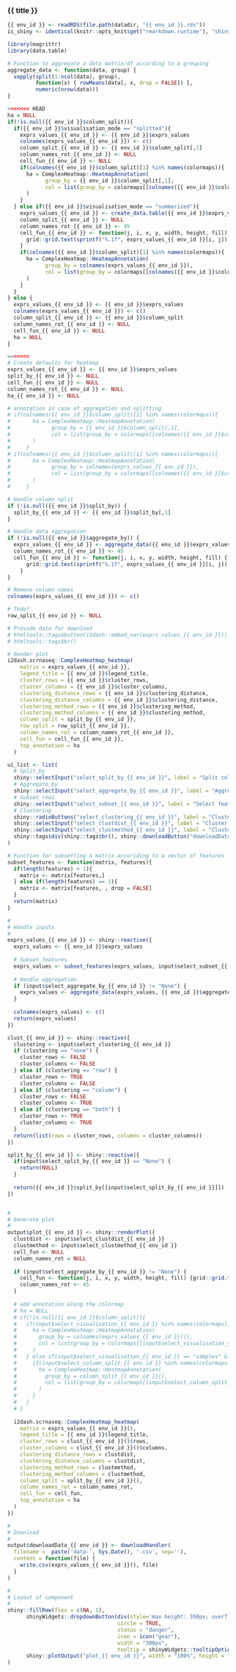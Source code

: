 
### {{ title }}

<!-- Component created on {{ date }} -->

```r
{{ env_id }} <- readRDS(file.path(datadir, "{{ env_id }}.rds"))
is_shiny <- identical(knitr::opts_knit$get("rmarkdown.runtime"), "shiny")

library(magrittr)
library(data.table)
```

```r
# Function to aggregate a data matrix/df according to a grouping
aggregate_data <- function(data, group) {
  vapply(split(1:ncol(data), group),
         function(x) { rowMeans(data[, x, drop = FALSE]) },
         numeric(nrow(data)))
}
```

```r
<<<<<<< HEAD
ha = NULL
if(!is.null({{ env_id }}$column_split)){
  if({{ env_id }}$visualisation_mode == "splitted"){
    exprs_values_{{ env_id }} <- {{ env_id }}$exprs_values
    colnames(exprs_values_{{ env_id }}) <- c()
    column_split_{{ env_id }} <- {{ env_id }}$column_split[,1]
    column_names_rot_{{ env_id }} <- NULL
    cell_fun_{{ env_id }} <- NULL
    if(colnames({{ env_id }}$column_split)[1] %in% names(colormaps)){
      ha = ComplexHeatmap::HeatmapAnnotation(
            group_by = {{ env_id }}$column_split[,1],
            col = list(group_by = colormaps[[colnames({{ env_id }}$column_split)[1]]])
      )
    }
  } else if({{ env_id }}$visualisation_mode == "summarized"){
    exprs_values_{{ env_id }} <- create_data.table({{ env_id }}$exprs_values, {{ env_id }}$column_split[,1])
    column_split_{{ env_id }} <- NULL
    column_names_rot_{{ env_id }} <- 45
    cell_fun_{{ env_id }} <- function(j, i, x, y, width, height, fill) {
      grid::grid.text(sprintf("%.1f", exprs_values_{{ env_id }}[i, j]), x, y, gp = grid::gpar(fontsize = 10))
    }
    if(colnames({{ env_id }}$column_split)[1] %in% names(colormaps)){
      ha = ComplexHeatmap::HeatmapAnnotation(
            group_by = colnames(exprs_values_{{ env_id }}),
            col = list(group_by = colormaps[[colnames({{ env_id }}$column_split)[1]]])
      )
    }
  }
} else {
  exprs_values_{{ env_id }} <- {{ env_id }}$exprs_values
  colnames(exprs_values_{{ env_id }}) <- c()
  column_split_{{ env_id }} <- {{ env_id }}$column_split
  column_names_rot_{{ env_id }} <- NULL
  cell_fun_{{ env_id }} <- NULL
  ha = NULL
}

=======
# Create defaults for heatmap
exprs_values_{{ env_id }} <- {{ env_id }}$exprs_values
split_by_{{ env_id }} <- NULL
cell_fun_{{ env_id }} <- NULL
column_names_rot_{{ env_id }} <- NULL
ha_{{ env_id }} <- NULL

# annotation in case of aggregation and splitting
# if(colnames({{ env_id }}$column_split)[1] %in% names(colormaps)){
#       ha = ComplexHeatmap::HeatmapAnnotation(
#             group_by = {{ env_id }}$column_split[,1],
#             col = list(group_by = colormaps[[colnames({{ env_id }}$column_split)[1]]])
#       )
#     }
# if(colnames({{ env_id }}$column_split)[1] %in% names(colormaps)){
#       ha = ComplexHeatmap::HeatmapAnnotation(
#             group_by = colnames(exprs_values_{{ env_id }}),
#             col = list(group_by = colormaps[[colnames({{ env_id }}$column_split)[1]]])
#       )
#     }

# Handle column split
if (!is.null({{ env_id }}$split_by)) {
  split_by_{{ env_id }} <- {{ env_id }}$split_by[,1]
}

# Handle data aggregation
if (!is.null({{ env_id }}$aggregate_by)) {
  exprs_values_{{ env_id }} <- aggregate_data({{ env_id }}$exprs_values, {{ env_id }}$aggregate_by[,1])
  column_names_rot_{{ env_id }} <- 45
  cell_fun_{{ env_id }} <- function(j, i, x, y, width, height, fill) {
      grid::grid.text(sprintf("%.1f", exprs_values_{{ env_id }}[i, j]), x, y, gp = grid::gpar(fontsize = 10))
    }
}

# Remove column names
colnames(exprs_values_{{ env_id }}) <- c()

# Todo?
row_split_{{ env_id }} <- NULL

# Provide data for download
# htmltools::tags$button(i2dash::embed_var(exprs_values_{{ env_id }})) # prevents large size of the plot
# htmltools::tags$br()

# Render plot
i2dash.scrnaseq::ComplexHeatmap_heatmap(
    matrix = exprs_values_{{ env_id }},
    legend_title = {{ env_id }}$legend_title,
    cluster_rows = {{ env_id }}$cluster_rows,
    cluster_columns = {{ env_id }}$cluster_columns,
    clustering_distance_rows = {{ env_id }}$clustering_distance,
    clustering_distance_columns = {{ env_id }}$clustering_distance,
    clustering_method_rows = {{ env_id }}$clustering_method,
    clustering_method_columns = {{ env_id }}$clustering_method,
    column_split = split_by_{{ env_id }},
    row_split = row_split_{{ env_id }},
    column_names_rot = column_names_rot_{{ env_id }},
    cell_fun = cell_fun_{{ env_id }},
    top_annotation = ha
  )
```

```r
ui_list <- list(
  # Split_by
  shiny::selectInput("select_split_by_{{ env_id }}", label = "Split columns by:", choices = c("None", colnames({{ env_id }}$split_by))),
  # Aggregate_by
  shiny::selectInput("select_aggregate_by_{{ env_id }}", label = "Aggregate columns by:", choices = c("None", colnames({{ env_id }}$aggregate_by))),
  # Subset_rows
  shiny::selectInput("select_subset_{{ env_id }}", label = "Select features:", choices = rownames({{ env_id }}$exprs_values), multiple = TRUE),
  # Clustering
  shiny::radioButtons("select_clustering_{{ env_id }}", label = "Clustering", choices = c("None" = "none", "Columns and rows" = "both", "Columns" = "column", "Rows" = "row")),
  shiny::selectInput("select_clustdist_{{ env_id }}", label = "Cluster distance:", choices = c("euclidean", "maximum", "manhattan", "binary", "minkowski")),
  shiny::selectInput("select_clustmethod_{{ env_id }}", label = "Cluster method:", choices = c("average", "ward.D", "ward.D2", "single", "complete", "mcquitty")),
  shiny::tags$div(shiny::tags$br(), shiny::downloadButton("downloadData_{{ env_id }}", "Download data"))
)

# Function for subsetting a matrix accoriding to a vector of features
subset_features <- function(matrix, features){
  if(length(features) > 1){
    matrix <- matrix[features,]
  } else if(length(features) == 1){
    matrix <- matrix[features, , drop = FALSE]
  }
  return(matrix)
}

#
# Handle inputs
#
exprs_values_{{ env_id }} <- shiny::reactive({
  exprs_values <- {{ env_id }}$exprs_values
  
  # Subset features
  exprs_values <- subset_features(exprs_values, input$select_subset_{{ env_id }})
  
  # Handle aggregation
  if (input$select_aggregate_by_{{ env_id }} != "None") {
    exprs_values <- aggregate_data(exprs_values, {{ env_id }}$aggregate_by[, input$select_aggregate_by_{{ env_id }}])
  }
  
  colnames(exprs_values) <- c()
  return(exprs_values)
})

clust_{{ env_id }} <- shiny::reactive({
  clustering <- input$select_clustering_{{ env_id }}
  if (clustering == "none") {
    cluster_rows <- FALSE
    cluster_columns <- FALSE
  } else if (clustering == "row") {
    cluster_rows <- TRUE
    cluster_columns <- FALSE
  } else if (clustering == "column") {
    cluster_rows <- FALSE
    cluster_columns <- TRUE
  } else if (clustering == "both") {
    cluster_rows <- TRUE
    cluster_columns <- TRUE
  }
  return(list(rows = cluster_rows, columns = cluster_columns))
})

split_by_{{ env_id }} <- shiny::reactive({
  if(input$select_split_by_{{ env_id }} == "None") {
    return(NULL)
  }
  
  return({{ env_id }}$split_by[[input$select_split_by_{{ env_id }}]])
})


#
# Generate plot
#
output$plot_{{ env_id }} <- shiny::renderPlot({
  clustdist <- input$select_clustdist_{{ env_id }}
  clustmethod <- input$select_clustmethod_{{ env_id }}
  cell_fun <- NULL
  column_names_rot = NULL
      
  if (input$select_aggregate_by_{{ env_id }} != "None") {
    cell_fun <- function(j, i, x, y, width, height, fill) {grid::grid.text(sprintf("%.1f", exprs_values_{{ env_id }}()[i, j]), x, y, gp = grid::gpar(fontsize = 10))}
    column_names_rot <- 45
  }
  
  # add annotation along the colormap
  # ha = NULL
  # if(!is.null({{ env_id }}$column_split)){
  #   if(input$select_visualisation_{{ env_id }} %in% names(colormaps)){
  #     ha = ComplexHeatmap::HeatmapAnnotation(
  #       group_by = colnames(exprs_values_{{ env_id }}()),
  #       col = list(group_by = colormaps[[input$select_visualisation_{{ env_id }}]])
  #     )
  #   } else if(input$select_visualisation_{{ env_id }} == "samples" & input$select_column_split_{{ env_id }} != "none"){
  #     if(input$select_column_split_{{ env_id }} %in% names(colormaps)){
  #       ha = ComplexHeatmap::HeatmapAnnotation(
  #         group_by = column_split_{{ env_id }}(),
  #         col = list(group_by = colormaps[[input$select_column_split_{{ env_id }}]])
  #       )
  #     }
  #   }
  # }
  
  i2dash.scrnaseq::ComplexHeatmap_heatmap(
    matrix = exprs_values_{{ env_id }}(),
    legend_title = {{ env_id }}$legend_title,
    cluster_rows = clust_{{ env_id }}()$rows,
    cluster_columns = clust_{{ env_id }}()$columns,
    clustering_distance_rows = clustdist,
    clustering_distance_columns = clustdist,
    clustering_method_rows = clustmethod,
    clustering_method_columns = clustmethod,
    column_split = split_by_{{ env_id }}(),
    column_names_rot = column_names_rot,
    cell_fun = cell_fun,
    top_annotation = ha
  )
})

#
# Download
#
output$downloadData_{{ env_id }} <- downloadHandler(
  filename =  paste('data-', Sys.Date(), '.csv', sep=''),
  content = function(file) {
    write.csv(exprs_values_{{ env_id }}(), file)
  }
)

#
# Layout of component
#
shiny::fillRow(flex = c(NA, 1),
      shinyWidgets::dropdownButton(div(style='max-height: 350px; overflow-x: auto;', do.call(shiny::inputPanel, ui_list)),
                                   circle = TRUE,
                                   status = "danger",
                                   icon = icon("gear"),
                                   width = "300px",
                                   tooltip = shinyWidgets::tooltipOptions(title = "Change plot settings:")),
      shiny::plotOutput("plot_{{ env_id }}", width = "100%", height = "400px")
)
```
